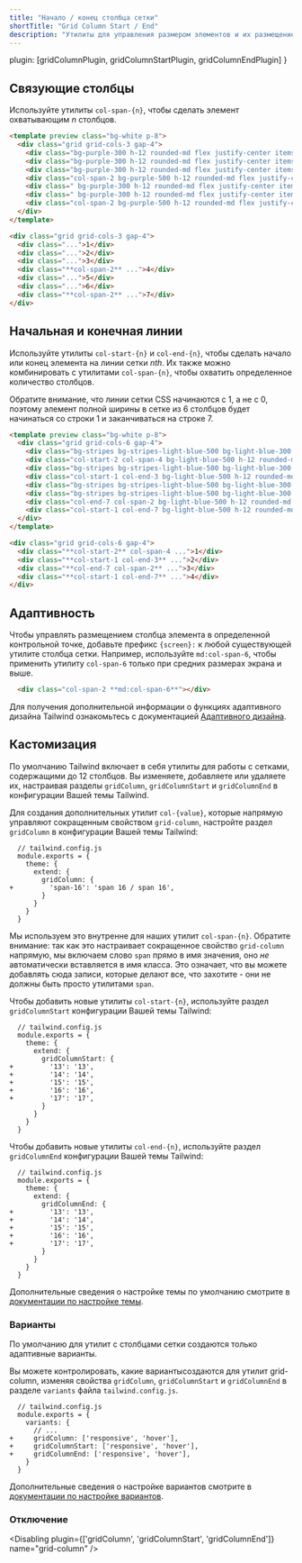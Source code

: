 ```yaml
---
title: "Начало / конец столбца сетки"
shortTitle: "Grid Column Start / End"
description: "Утилиты для управления размером элементов и их размещением по столбцам сетки."
---
```



  plugin: [gridColumnPlugin, gridColumnStartPlugin, gridColumnEndPlugin]
}

## Связующие столбцы

Используйте утилиты `col-span-{n}`, чтобы сделать элемент охватывающим _n_ столбцов.

```html purple
<template preview class="bg-white p-8">
  <div class="grid grid-cols-3 gap-4">
    <div class="bg-purple-300 h-12 rounded-md flex justify-center items-center text-white text-2xl font-extrabold">1</div>
    <div class="bg-purple-300 h-12 rounded-md flex justify-center items-center text-white text-2xl font-extrabold">2</div>
    <div class="bg-purple-300 h-12 rounded-md flex justify-center items-center text-white text-2xl font-extrabold">3</div>
    <div class="col-span-2 bg-purple-500 h-12 rounded-md flex justify-center items-center text-white text-2xl font-extrabold">4</div>
    <div class=" bg-purple-300 h-12 rounded-md flex justify-center items-center text-white text-2xl font-extrabold">5</div>
    <div class=" bg-purple-300 h-12 rounded-md flex justify-center items-center text-white text-2xl font-extrabold">6</div>
    <div class="col-span-2 bg-purple-500 h-12 rounded-md flex justify-center items-center text-white text-2xl font-extrabold">7</div>
  </div>
</template>

<div class="grid grid-cols-3 gap-4">
  <div class="...">1</div>
  <div class="...">2</div>
  <div class="...">3</div>
  <div class="**col-span-2** ...">4</div>
  <div class="...">5</div>
  <div class="...">6</div>
  <div class="**col-span-2** ...">7</div>
</div>
```

## Начальная и конечная линии

Используйте утилиты `col-start-{n}` и `col-end-{n}`, чтобы сделать начало или конец элемента на линии сетки _nth_. Их также можно комбинировать с утилитами `col-span-{n}`, чтобы охватить определенное количество столбцов.

Обратите внимание, что линии сетки CSS начинаются с 1, а не с 0, поэтому элемент полной ширины в сетке из 6 столбцов будет начинаться со строки 1 и заканчиваться на строке 7.

```html lightBlue
<template preview class="bg-white p-8">
  <div class="grid grid-cols-6 gap-4">
    <div class="bg-stripes bg-stripes-light-blue-500 bg-light-blue-300 bg-opacity-25 h-12 rounded-md flex items-center justify-center text-white text-2xl font-extrabold"></div>
    <div class="col-start-2 col-span-4 bg-light-blue-500 h-12 rounded-md flex items-center justify-center text-white text-2xl font-extrabold">1</div>
    <div class="bg-stripes bg-stripes-light-blue-500 bg-light-blue-300 bg-opacity-25 h-12 rounded-md flex items-center justify-center text-white text-2xl font-extrabold"></div>
    <div class="col-start-1 col-end-3 bg-light-blue-500 h-12 rounded-md flex items-center justify-center text-white text-2xl font-extrabold">2</div>
    <div class="bg-stripes bg-stripes-light-blue-500 bg-light-blue-300 bg-opacity-25 h-12 rounded-md flex items-center justify-center text-white text-2xl font-extrabold"></div>
    <div class="bg-stripes bg-stripes-light-blue-500 bg-light-blue-300 bg-opacity-25 h-12 rounded-md flex items-center justify-center text-white text-2xl font-extrabold"></div>
    <div class="col-end-7 col-span-2 bg-light-blue-500 h-12 rounded-md flex items-center justify-center text-white text-2xl font-extrabold">3</div>
    <div class="col-start-1 col-end-7 bg-light-blue-500 h-12 rounded-md flex items-center justify-center text-white text-2xl font-extrabold">4</div>
  </div>
</template>

<div class="grid grid-cols-6 gap-4">
  <div class="**col-start-2** col-span-4 ...">1</div>
  <div class="**col-start-1 col-end-3** ...">2</div>
  <div class="**col-end-7 col-span-2** ...">3</div>
  <div class="**col-start-1 col-end-7** ...">4</div>
</div>
```

## Адаптивность

Чтобы управлять размещением столбца элемента в определенной контрольной точке, добавьте префикс `{screen}:` к любой существующей утилите столбца сетки. Например, используйте `md:col-span-6`, чтобы применить утилиту `col-span-6` только при средних размерах экрана и выше.

```html
  <div class="col-span-2 **md:col-span-6**"></div>
```

Для получения дополнительной информации о функциях адаптивного дизайна Tailwind ознакомьтесь с документацией [Адаптивного дизайна](/docs/responsive-design).

## Кастомизация

По умолчанию Tailwind включает в себя утилиты для работы с сетками, содержащими до 12 столбцов. Вы изменяете, добавляете или удаляете их, настраивая разделы `gridColumn`, `gridColumnStart` и `gridColumnEnd` в конфигурации Вашей темы Tailwind.

Для создания дополнительных утилит `col-{value}`, которые напрямую управляют сокращенным свойством `grid-column`, настройте раздел `gridColumn` в конфигурации Вашей темы Tailwind:

```diff-js
  // tailwind.config.js
  module.exports = {
    theme: {
      extend: {
        gridColumn: {
+         'span-16': 'span 16 / span 16',
        }
      }
    }
  }
```

Мы используем это внутренне для наших утилит `col-span-{n}`. Обратите внимание: так как это настраивает сокращенное свойство `grid-column` напрямую, мы включаем слово `span` прямо в имя значения, оно _не_ автоматически вставляется в имя класса. Это означает, что вы можете добавлять сюда записи, которые делают все, что захотите - они не должны быть просто утилитами `span`.

Чтобы добавить новые утилиты `col-start-{n}`, используйте раздел `gridColumnStart` конфигурации Вашей темы Tailwind:

```diff-js
  // tailwind.config.js
  module.exports = {
    theme: {
      extend: {
        gridColumnStart: {
+         '13': '13',
+         '14': '14',
+         '15': '15',
+         '16': '16',
+         '17': '17',
        }
      }
    }
  }
```

Чтобы добавить новые утилиты `col-end-{n}`, используйте раздел `gridColumnEnd` конфигурации Вашей темы Tailwind:

```diff-js
  // tailwind.config.js
  module.exports = {
    theme: {
      extend: {
        gridColumnEnd: {
+         '13': '13',
+         '14': '14',
+         '15': '15',
+         '16': '16',
+         '17': '17',
        }
      }
    }
  }
```

Дополнительные сведения о настройке темы по умолчанию смотрите в [документации по настройке темы](/docs/theme#customizing-the-default-theme).

### Варианты

По умолчанию для утилит с столбцами сетки создаются только адаптивные варианты.

Вы можете контролировать, какие вариантысоздаются для утилит grid-column, изменяя свойства `gridColumn`, `gridColumnStart` и `gridColumnEnd` в разделе `variants` файла `tailwind.config.js`.

```diff-js
  // tailwind.config.js
  module.exports = {
    variants: {
      // ...
+     gridColumn: ['responsive', 'hover'],
+     gridColumnStart: ['responsive', 'hover'],
+     gridColumnEnd: ['responsive', 'hover'],
    }
  }
```

Дополнительные сведения о настройке вариантов смотрите в [документации по настройке вариантов](/docs/configuring-variants/).

### Отключение

<Disabling plugin={['gridColumn', 'gridColumnStart', 'gridColumnEnd']} name="grid-column" />
